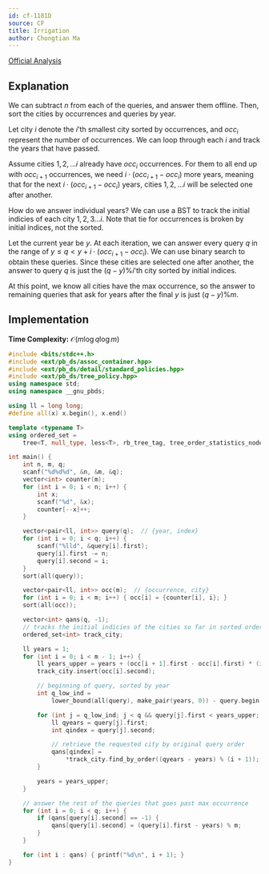 ```yaml
---
id: cf-1181D
source: CF
title: Irrigation
author: Chongtian Ma
---
```


[Official Analysis](https://codeforces.com/blog/entry/67727)

## Explanation

We can subtract $n$ from each of the queries, and answer them offline. Then, sort the cities by occurrences and queries by year.

Let city $i$ denote the $i$'th smallest city sorted by occurrences, and $occ_i$ represent the number of occurrences. We can loop through each $i$ and track the years that have passed.

Assume cities $1, 2, \dots i$ already have $occ_i$ occurrences. For them to all end up with $occ_{i+1}$ occurrences, we need $i \cdot (occ_{i+1} - occ_i)$ more years, meaning that for the next $i \cdot (occ_{i+1} - occ_i)$ years, cities $1, 2, \dots i$ will be selected one after another.

How do we answer individual years? We can use a BST to track the initial indicies of each city $1, 2, 3 \dots i$. Note that tie for occurrences is broken by initial indices, not the sorted.

Let the current year be $y$. At each iteration, we can answer every query $q$ in the range of $y \leq q < y + i \cdot (occ_{i+1} - occ_i)$. We can use binary search to obtain these queries. Since these cities are selected one after another, the answer to query $q$ is just the $(q - y) \% i$'th city sorted by initial indices. 

At this point, we know all cities have the max occurrence, so the answer to remaining queries that ask for years after the final $y$ is just $(q - y) \% m$.

## Implementation

**Time Complexity:** $\mathcal{O}(m \log q \log m)$

<LanguageSection>
<CPPSection>

```cpp
#include <bits/stdc++.h>
#include <ext/pb_ds/assoc_container.hpp>
#include <ext/pb_ds/detail/standard_policies.hpp>
#include <ext/pb_ds/tree_policy.hpp>
using namespace std;
using namespace __gnu_pbds;

using ll = long long;
#define all(x) x.begin(), x.end()

template <typename T>
using ordered_set =
    tree<T, null_type, less<T>, rb_tree_tag, tree_order_statistics_node_update>;

int main() {
	int n, m, q;
	scanf("%d%d%d", &n, &m, &q);
	vector<int> counter(m);
	for (int i = 0; i < n; i++) {
		int x;
		scanf("%d", &x);
		counter[--x]++;
	}

	vector<pair<ll, int>> query(q);  // {year, index}
	for (int i = 0; i < q; i++) {
		scanf("%lld", &query[i].first);
		query[i].first -= n;
		query[i].second = i;
	}
	sort(all(query));

	vector<pair<ll, int>> occ(m);  // {occurrence, city}
	for (int i = 0; i < m; i++) { occ[i] = {counter[i], i}; }
	sort(all(occ));

	vector<int> qans(q, -1);
	// tracks the initial indicies of the cities so far in sorted order
	ordered_set<int> track_city;

	ll years = 1;
	for (int i = 0; i < m - 1; i++) {
		ll years_upper = years + (occ[i + 1].first - occ[i].first) * (i + 1);
		track_city.insert(occ[i].second);

		// beginning of query, sorted by year
		int q_low_ind =
		    lower_bound(all(query), make_pair(years, 0)) - query.begin();

		for (int j = q_low_ind; j < q && query[j].first < years_upper; j++) {
			ll qyears = query[j].first;
			int qindex = query[j].second;

			// retrieve the requested city by original query order
			qans[qindex] =
			    *track_city.find_by_order((qyears - years) % (i + 1));
		}

		years = years_upper;
	}

	// answer the rest of the queries that goes past max occurrence
	for (int i = 0; i < q; i++) {
		if (qans[query[i].second] == -1) {
			qans[query[i].second] = (query[i].first - years) % m;
		}
	}

	for (int i : qans) { printf("%d\n", i + 1); }
}
```
</CPPSection>
</LanguageSection>
